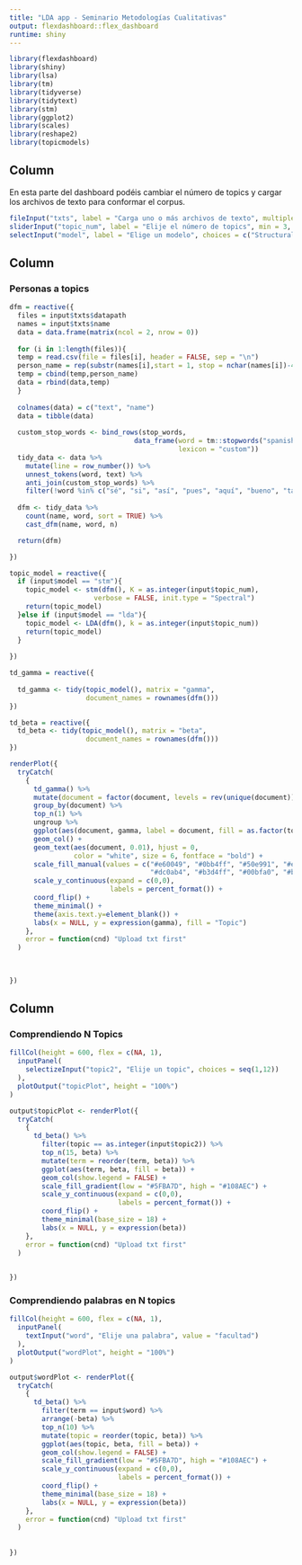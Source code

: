 ```yaml
---
title: "LDA app - Seminario Metodologías Cualitativas"
output: flexdashboard::flex_dashboard
runtime: shiny
---
```


```r
library(flexdashboard)
library(shiny)
library(lsa)
library(tm)
library(tidyverse)
library(tidytext)
library(stm)
library(ggplot2)
library(scales)
library(reshape2)
library(topicmodels)
```

Column {.sidebar}
-----------------------------------------------------------------------

En esta parte del dashboard podéis cambiar el número de topics y cargar los archivos de texto para conformar el corpus.

```r
fileInput("txts", label = "Carga uno o más archivos de texto", multiple = TRUE)
sliderInput("topic_num", label = "Elije el número de topics", min = 3, max = 12, value = 6)
selectInput("model", label = "Elige un modelo", choices = c("Structural Topic Models" = "stm", "Latent Dirichlet Allocation" = "lda"))
```



Column {data-width=350}
-----------------------------------------------------------------------

### Personas a topics

```r

dfm = reactive({
  files = input$txts$datapath
  names = input$txts$name
  data = data.frame(matrix(ncol = 2, nrow = 0))
  
  for (i in 1:length(files)){
  temp = read.csv(file = files[i], header = FALSE, sep = "\n")
  person_name = rep(substr(names[i],start = 1, stop = nchar(names[i])-4), length(temp))
  temp = cbind(temp,person_name)
  data = rbind(data,temp)
  }
  
  colnames(data) = c("text", "name")
  data = tibble(data)
  
  custom_stop_words <- bind_rows(stop_words,
                               data_frame(word = tm::stopwords("spanish"),
                                          lexicon = "custom"))
  tidy_data <- data %>%
    mutate(line = row_number()) %>%
    unnest_tokens(word, text) %>%
    anti_join(custom_stop_words) %>% 
    filter(!word %in% c("sé", "si", "así", "pues", "aquí", "bueno", "tal", "bien", "cómo", "ser", "realmente", "habia", "allí", "hacer", "íbamos", "cosas", "ahí", "vale", "algún", "alguna", "cosa", "recuerdo", "eh", "cualquier", "ibas", "mucha", "entonces", "luego", "ir", "siempre", "resulta", "hecho", "mejor", "ahora", "lado", "verdad", "acuerdo", "menos", "claro", "ver", "creo", "sabes", "muchísimo", "pensaba", "lucía", "gusta", "súper", "vivido", "veces", "sentido", "bastante", "dos", "ejemplo", "justo", "toda", "además", "hizo", "muchas"))
  
  dfm <- tidy_data %>%
    count(name, word, sort = TRUE) %>%
    cast_dfm(name, word, n)

  return(dfm)

})

topic_model = reactive({
  if (input$model == "stm"){
    topic_model <- stm(dfm(), K = as.integer(input$topic_num), 
                     verbose = FALSE, init.type = "Spectral")
    return(topic_model)
  }else if (input$model == "lda"){
    topic_model <- LDA(dfm(), k = as.integer(input$topic_num))
    return(topic_model)
  }
  
})

td_gamma = reactive({
  
  td_gamma <- tidy(topic_model(), matrix = "gamma",                    
                   document_names = rownames(dfm()))
})

td_beta = reactive({
  td_beta <- tidy(topic_model(), matrix = "beta",                    
                   document_names = rownames(dfm()))
})

renderPlot({
  tryCatch(
    {
      td_gamma() %>% 
      mutate(document = factor(document, levels = rev(unique(document)))) %>%
      group_by(document) %>%
      top_n(1) %>%
      ungroup %>%
      ggplot(aes(document, gamma, label = document, fill = as.factor(topic))) +
      geom_col() +
      geom_text(aes(document, 0.01), hjust = 0,
                color = "white", size = 6, fontface = "bold") +
      scale_fill_manual(values = c("#e60049", "#0bb4ff", "#50e991", "#e6d800", "#9b19f5", "#ffa300",
                                   "#dc0ab4", "#b3d4ff", "#00bfa0", "#b30000", "#7c1158", "#4421af")) +
      scale_y_continuous(expand = c(0,0),
                         labels = percent_format()) +
      coord_flip() +
      theme_minimal() +
      theme(axis.text.y=element_blank()) +
      labs(x = NULL, y = expression(gamma), fill = "Topic") 
    },
    error = function(cnd) "Upload txt first"
  )
  
   

})
```

Column {data-width=350}
-----------------------------------------------------------------------

### Comprendiendo N Topics

```r

fillCol(height = 600, flex = c(NA, 1), 
  inputPanel(
    selectizeInput("topic2", "Elije un topic", choices = seq(1,12))
  ),
  plotOutput("topicPlot", height = "100%")
)

output$topicPlot <- renderPlot({
  tryCatch(
    {
      td_beta() %>%
        filter(topic == as.integer(input$topic2)) %>%
        top_n(15, beta) %>%
        mutate(term = reorder(term, beta)) %>%
        ggplot(aes(term, beta, fill = beta)) +
        geom_col(show.legend = FALSE) +
        scale_fill_gradient(low = "#5FBA7D", high = "#108AEC") +
        scale_y_continuous(expand = c(0,0),
                           labels = percent_format()) +
        coord_flip() +
        theme_minimal(base_size = 18) +
        labs(x = NULL, y = expression(beta))
    },
    error = function(cnd) "Upload txt first"
  )
      

})

```

### Comprendiendo palabras en N topics

```r
fillCol(height = 600, flex = c(NA, 1), 
  inputPanel(
    textInput("word", "Elije una palabra", value = "facultad")
  ),
  plotOutput("wordPlot", height = "100%")
)

output$wordPlot <- renderPlot({
  tryCatch(
    {
      td_beta() %>% 
        filter(term == input$word) %>% 
        arrange(-beta) %>% 
        top_n(10) %>% 
        mutate(topic = reorder(topic, beta)) %>%
        ggplot(aes(topic, beta, fill = beta)) +
        geom_col(show.legend = FALSE) +
        scale_fill_gradient(low = "#5FBA7D", high = "#108AEC") +
        scale_y_continuous(expand = c(0,0),
                           labels = percent_format()) +
        coord_flip() +
        theme_minimal(base_size = 18) +
        labs(x = NULL, y = expression(beta))
    },
    error = function(cnd) "Upload txt first"
  )
  
      
})

```

